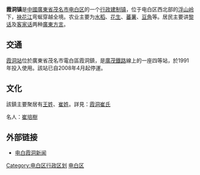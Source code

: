 {{中国乡级行政区|44/09/23/115/000}}

'''霞洞镇'''是[[中华人民共和国|中國]][[廣東省|廣東省]][[茂名市|茂名市]][[电白区|电白区]]的一个[[行政建制镇|行政建制镇]]，位于电白区西北部的[[浮山岭|浮山岭]]下，[[袂花江|袂花江]]弯蜒穿越全境。农业主要为[[水稻|水稻]]、[[花生|花生]]、[[蕃薯|蕃薯]]、[[豆角|豆角]]等。居民主要讲[[黎话|黎话]]及[[客家话|客家话]]两种[[廣東方言|廣東方言]]。




== 交通 ==
[[霞洞站|霞洞站]]位於廣東省茂名市電白區霞洞鎮，是[[廣茂鐵路|廣茂鐵路]]線上的一座四等站，於1991年投入使用。該站已自2008年4月起停運。

== 文化 ==
該鎮主要聚居有[[王姓|王姓]]、[[崔姓|崔姓]]。詳見：[[霞洞崔氏|霞洞崔氏]]


名人：[[崔培樹|崔培樹]]

== 外部链接 ==
*[https://web.archive.org/web/20120413090811/http://www.0668xw.com/ 电白霞洞新闻]

{{茂名市电白区行政区划}}
{{广东行政区划小作品}}
[[Category:电白区行政区划|Category:电白区行政区划]]
[[Category:茂名建制镇|电白区]]